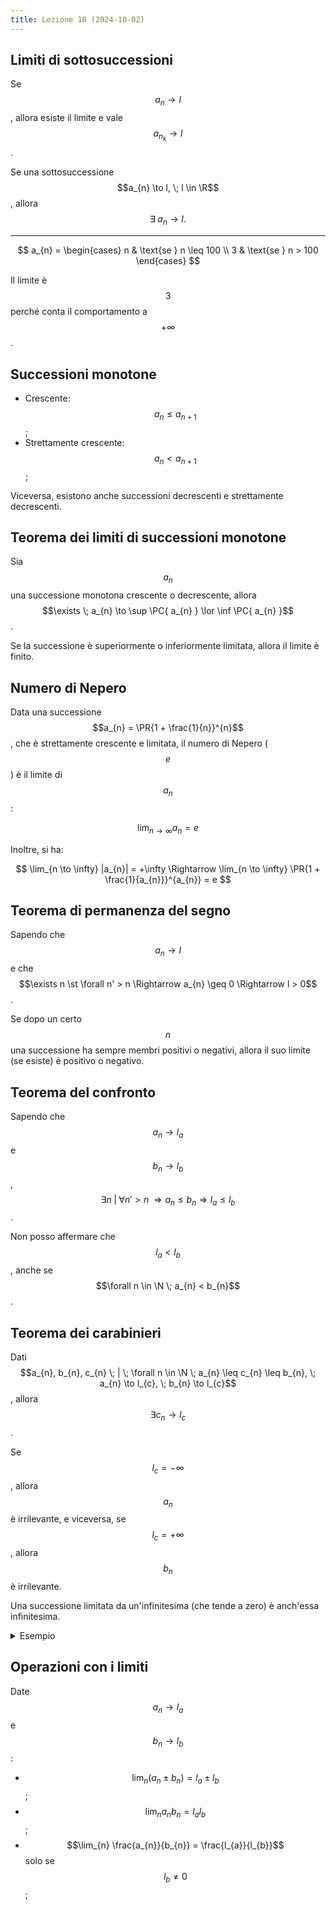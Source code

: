 ```yaml
---
title: Lezione 10 (2024-10-02)
---
```


## Limiti di sottosuccessioni

Se $$a_{n} \to l$$, allora esiste il limite e vale $$a_{n_{k}} \to l$$.

Se una sottosuccessione $$a_{n} \to l, \; l \in \R$$, allora
$$\exists \; a_{n} \to l.$$

---

$$
a_{n} = \begin{cases}
n & \text{se } n \leq 100 \\
3 & \text{se } n > 100
\end{cases}
$$

Il limite è $$3$$ perché conta il comportamento a $$+\infty$$.

## Successioni monotone

- Crescente: $$a_{n} \leq a_{n + 1}$$;
- Strettamente crescente: $$a_{n} < a_{n + 1}$$;

Viceversa, esistono anche successioni decrescenti e strettamente decrescenti.

## Teorema dei limiti di successioni monotone

Sia $$a_{n}$$ una successione monotona crescente o decrescente, allora
$$\exists \; a_{n} \to \sup \PC{ a_{n} } \lor \inf \PC{ a_{n} }$$.

Se la successione è superiormente o inferiormente limitata, allora il limite è
finito.

## Numero di Nepero

Data una successione $$a_{n} = \PR{1 + \frac{1}{n}}^{n}$$, che è strettamente
crescente e limitata, il numero di Nepero ($$e$$) è il limite di $$a_{n}$$:

$$
\lim_{n \to \infty} a_{n} = e
$$

Inoltre, si ha:

$$
\lim_{n \to \infty} |a_{n}| = +\infty \Rightarrow \lim_{n \to \infty} \PR{1 + \frac{1}{a_{n}}}^{a_{n}} = e
$$

## Teorema di permanenza del segno

Sapendo che $$a_{n} \to l$$ e che
$$\exists n \st \forall n' > n \Rightarrow a_{n} \geq 0 \Rightarrow l > 0$$.

Se dopo un certo $$n$$ una successione ha sempre membri positivi o negativi,
allora il suo limite (se esiste) è positivo o negativo.

## Teorema del confronto

Sapendo che $$a_{n} \to l_{a}$$ e $$b_{n} \to l_{b}$$,
$$\exists n \; | \; \forall n' > n \; \Rightarrow a_{n} \leq b_{n} \Rightarrow l_{a} \leq l_{b}$$.

Non posso affermare che $$l_{a} < l_{b}$$, anche se
$$\forall n \in \N \; a_{n} < b_{n}$$.

## Teorema dei carabinieri

Dati
$$a_{n}, b_{n}, c_{n} \; | \; \forall n \in \N \; a_{n} \leq c_{n} \leq b_{n}, \; a_{n} \to l_{c}, \; b_{n} \to l_{c}$$,
allora $$\exists c_{n} \to l_{c}$$.

Se $$l_{c} = -\infty$$, allora $$a_{n}$$ è irrilevante, e viceversa, se
$$l_{c} = +\infty$$, allora $$b_{n}$$ è irrilevante.

Una successione limitata da un'infinitesima (che tende a zero) è anch'essa
infinitesima.

<details>
<summary>Esempio</summary>

Dire se $$a_{n} = \frac{(-1)^{n}}{n}$$ ammette limite e calcolarlo:

- $$(-1)^{n}$$ è una successione limitata;
- $$\frac{1}{n}$$ tende a $$0$$;

Quindi, secondo il teorema dei carabinieri, $$a_{n}$$ è una successione
infinitesima.

</details>

## Operazioni con i limiti

Date $$a_{n} \to l_{a}$$ e $$b_{n} \to l_{b}$$:

- $$\lim_{n} (a_{n} \pm b_{n}) = l_{a} \pm l_{b}$$;
- $$\lim_{n} a_{n} b_{n} = l_{a} l_{b}$$;
- $$\lim_{n} \frac{a_{n}}{b_{n}} = \frac{l_{a}}{l_{b}}$$ solo se
  $$l_{b} \neq 0$$;
